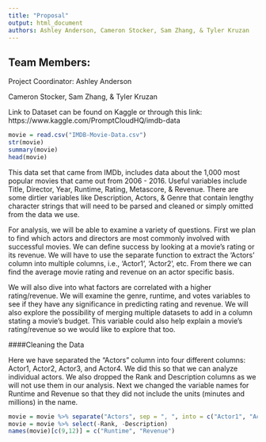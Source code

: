 ```yaml
---
title: "Proposal"
output: html_document
authors: Ashley Anderson, Cameron Stocker, Sam Zhang, & Tyler Kruzan
---
```

## Team Members:
Project Coordinator: Ashley Anderson

Cameron Stocker, Sam Zhang, & Tyler Kruzan

Link to Dataset can be found on Kaggle or through this link: https://www.kaggle.com/PromptCloudHQ/imdb-data

```r
movie = read.csv("IMDB-Movie-Data.csv")
str(movie)
summary(movie)
head(movie)
```

This data set that came from IMDb, includes data about the 1,000 most popular movies that came out from 2006 - 2016. Useful variables include Title, Director, Year, Runtime, Rating, Metascore, & Revenue. There are some dirtier variables like Description, Actors, & Genre that contain lengthy character strings that will need to be parsed and cleaned or simply omitted from the data we use.  

For analysis, we will be able to examine a variety of questions. First we plan to find which actors and directors are most commonly involved with successful movies. We can define success by looking at a movie's rating or its revenue. We will have to use the separate function to extract the 'Actors' column into multiple columns, i.e., 'Actor1', 'Actor2', etc. From there we can find the average movie rating and revenue on an actor specific basis.

We will also dive into what factors are correlated with a higher rating/revenue. We will examine the genre, runtime, and votes variables to see if they have any significance in predicting rating and revenue. We will also explore the possibility of merging multiple datasets to add in a column stating a movie's budget. This variable could also help explain a movie's rating/revenue so we would like to explore that too. 

####Cleaning the Data

Here we have separated the "Actors" column into four different columns: Actor1, Actor2, Actor3, and Actor4. We did this so that we can analyze individual actors. We also dropped the Rank and Description columns as we will not use them in our analysis. Next we changed the variable names for Runtime and Revenue so that they did not include the units (minutes and millions) in the name.

```r
movie = movie %>% separate("Actors", sep = ", ", into = c("Actor1", "Actor2", "Actor3", "Actor4"))
movie = movie %>% select(-Rank, -Description)
names(movie)[c(9,12)] = c("Runtime", "Revenue")
```